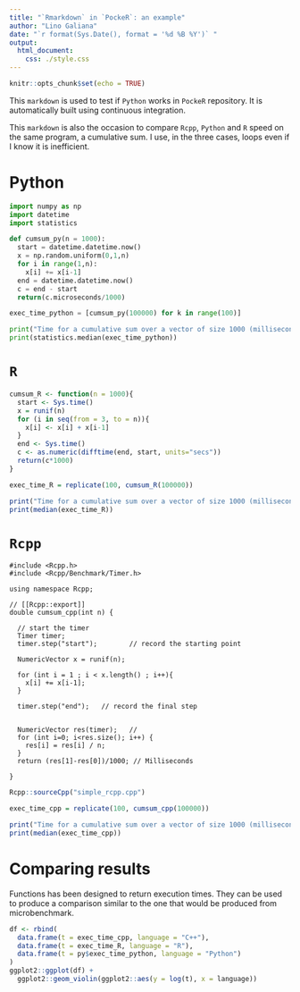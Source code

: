 ```yaml
---
title: "`Rmarkdown` in `PockeR`: an example"
author: "Lino Galiana"
date: "`r format(Sys.Date(), format = '%d %B %Y')` "
output:
  html_document:
    css: ./style.css
---
```


```r
knitr::opts_chunk$set(echo = TRUE)
```

This `markdown` is used to test if `Python` works in `PockeR` repository. It is automatically built using continuous integration. 

This `markdown` is also the occasion to compare `Rcpp`, `Python` and `R` speed on the same program, a cumulative sum. I use, in the three cases, loops even if I know it is inefficient.


# Python



```python
import numpy as np
import datetime
import statistics

def cumsum_py(n = 1000): 
  start = datetime.datetime.now()
  x = np.random.uniform(0,1,n)
  for i in range(1,n):
    x[i] += x[i-1]
  end = datetime.datetime.now()
  c = end - start
  return(c.microseconds/1000)

exec_time_python = [cumsum_py(100000) for k in range(100)]

print("Time for a cumulative sum over a vector of size 1000 (milliseconds):")
print(statistics.median(exec_time_python))

```

# `R`

```r

cumsum_R <- function(n = 1000){
  start <- Sys.time()
  x = runif(n)
  for (i in seq(from = 3, to = n)){
    x[i] <- x[i] + x[i-1]
  }
  end <- Sys.time()
  c <- as.numeric(difftime(end, start, units="secs"))
  return(c*1000)
}

exec_time_R = replicate(100, cumsum_R(100000))

print("Time for a cumulative sum over a vector of size 1000 (milliseconds):")
print(median(exec_time_R))

```

# `Rcpp`

```Rcpp
#include <Rcpp.h>
#include <Rcpp/Benchmark/Timer.h>

using namespace Rcpp;

// [[Rcpp::export]]
double cumsum_cpp(int n) {
  
  // start the timer
  Timer timer;
  timer.step("start");        // record the starting point
  
  NumericVector x = runif(n);
  
  for (int i = 1 ; i < x.length() ; i++){
    x[i] += x[i-1];
  }
  
  timer.step("end");   // record the final step    
  
  
  NumericVector res(timer);   // 
  for (int i=0; i<res.size(); i++) {
    res[i] = res[i] / n;
  }
  return (res[1]-res[0])/1000; // Milliseconds    
  
}
```

```r
Rcpp::sourceCpp("simple_rcpp.cpp")
```


```r
exec_time_cpp = replicate(100, cumsum_cpp(100000))

print("Time for a cumulative sum over a vector of size 1000 (milliseconds):")
print(median(exec_time_cpp))

```

# Comparing results

Functions has been designed to return execution times. They can be used to produce a comparison similar to the one that would be produced from microbenchmark. 

```r
df <- rbind(
  data.frame(t = exec_time_cpp, language = "C++"),
  data.frame(t = exec_time_R, language = "R"),
  data.frame(t = py$exec_time_python, language = "Python")
)
ggplot2::ggplot(df) +
  ggplot2::geom_violin(ggplot2::aes(y = log(t), x = language))

```
